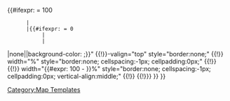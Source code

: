 <includeonly>{{#ifexpr:{{{3}}} = 100
       |<span style="font-size:95%; line-height:100%;">{{{1|}}}</span>
       |{{#ifexpr:{{{3}}} = 0
            |<span style="font-size:95%; line-height:100%;">{{{2|}}}</span>
            |
{{{!}} style="border:none; cellspacing:-1px; cellpadding:0px; margin:-1px; width:100%; font-size:85%; line-height:95%; {{#ifeq:{{{bgcolor|}}}|none||background-color: {{{bgcolor|}}};}}"
{{!}}-valign="top" style="border:none;"
{{!}} width="{{{3}}}%" style="border:none; cellspacing:-1px; cellpadding:0px;" {{!}} {{{1|}}}
{{!}} width="{{#expr: 100 - {{{3}}} }}%" style="border:none; cellspacing:-1px; cellpadding:0px; vertical-align:middle;" {{!}} {{{2|}}}
{{!}}}
}}
}}</includeonly><noinclude>
[[Category:Map Templates]]
</noinclude>